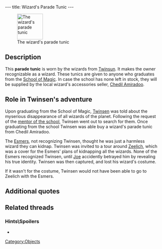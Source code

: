 ---
title: Wizard's Parade Tunic
---

[[Image:Wizard.gif|right|85px|thumb|The wizard's parade tunic]]

{{Quote|
Quote=This parade outfit is accessible only to Twinsun's graduated wizards. It makes you a bona fide magician.|
Character=Official description}}

==Description==
This '''parade tunic''' is worn by the wizards from [[Twinsun]]. It makes the owner recognizable as a wizard. These tunics are given to anyone who graduates from the [[School of Magic]]. In case the school has none left in stock, they will be supplied by the local wizard's accessories seller, [[Chedil Amiradoo]].

==Role in Twinsen's adventure==
Upon graduating from the School of Magic, [[Twinsen]] was told about the myserious disappearance of all wizards of the planet. Following the request of the [[Mentor of the School of Magic|mentor of the school]], Twinsen went out to search for them. Once graduating from the school Twinsen was able buy a wizard's parade tunic from Chedil Amiradoo.

The [[Esmers]], not recognizing Twinsen, thought he was just a harmless wizard they can kidnap. Twinsen was invited to a tour around [[Zeelich]], which was a cover for the Esmers' plans of kidnapping all the wizards. None of the Esmers recognized Twinsen, until [[Joe]] accidently betrayed him by revealing his true identity. Twinsen was then captured, and lost his wizard's costume.

If it wasn't for the costume, Twinsen would not have been able to go to Zeelich with the Esmers.

==Additional quotes==
{{Quote|
Quote=I don't have any spare wizard's parade tunics left. But there is a peddler on the island. I'll contact him and ask him to give you one. Go find him. Also, let your beard grow.|
Character=Mentor of the School of Magic}}
{{Quote|
Quote=You have to find a peddler who lives on the island. I advised him to provide you with a hat and your wizard's parade tunic.|
Character=Mentor of the School of Magic}}
{{Quote|
Quote=Looking for a costume or magic accessories? Well, Chedil Amiradoo has a deal that'll make your head spin. Low, low prices and after-sales service. Currently doing the rounds on your island.|
Character=An advetisement}}
{{Quote|
Quote=Ah, you must be Twinsen. Congratulations for passing your examination. If you want a magician's tunic it'll cost you 50 kashes. We'll throw in a false beard to make you look like an old magician. Interested?|
Character=Chedil Amiradoo}}
{{Quote|
Quote=You just found a parade outfit for the wizards. It'll make you look like an old wizard.|
Character=When Twinsen received the tunic}}

==Related threads==
===Hints\Spoilers===
* {{thread|id=3969|title=Hidden, and special videos in LBA2}}

[[Category:Objects]]